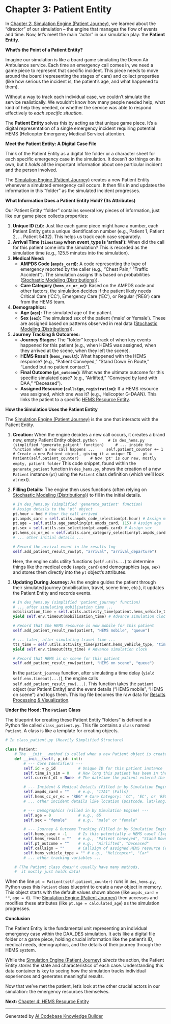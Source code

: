 # Chapter 3: Patient Entity

In [Chapter 2: Simulation Engine (Patient Journey)](02_simulation_engine__patient_journey__.qmd), we learned about the "director" of our simulation – the engine that manages the flow of events and time. Now, let's meet the main "actor" in our simulation play: the **Patient Entity**.

**What's the Point of a Patient Entity?**

Imagine our simulation is like a board game simulating the Devon Air Ambulance service. Each time an emergency call comes in, we need a game piece to represent that specific incident. This piece needs to move around the board (representing the stages of care) and collect properties (like how serious the incident is, the patient's age, and what happened to them).

Without a way to track each individual case, we couldn't simulate the service realistically. We wouldn't know how many people needed help, what kind of help they needed, or whether the service was able to respond effectively to *each specific situation*.

The **Patient Entity** solves this by acting as that unique game piece. It's a digital representation of a single emergency incident requiring potential HEMS (Helicopter Emergency Medical Service) attention.

**Meet the Patient Entity: A Digital Case File**

Think of the Patient Entity as a digital file folder or a character sheet for each specific emergency case in the simulation. It doesn't *do* things on its own, but it *holds* all the important information about one particular incident and the person involved.

The [Simulation Engine (Patient Journey)](02_simulation_engine__patient_journey__.qmd) creates a new Patient Entity whenever a simulated emergency call occurs. It then fills in and updates the information in this "folder" as the simulated incident progresses.

**What Information Does a Patient Entity Hold? (Its Attributes)**

Our Patient Entity "folder" contains several key pieces of information, just like our game piece collects properties:

1.  **Unique ID (`id`):** Just like each game piece might have a number, each Patient Entity gets a unique identification number (e.g., Patient 1, Patient 2, ... Patient 5432). This helps us track each case separately.
2.  **Arrival Time (`timestamp` when event_type is 'arrival'):** When did the call for this patient come into the simulation? This is recorded as the simulation time (e.g., 125.5 minutes into the simulation).
3.  **Medical Need:**
    *   **AMPDS Code (`ampds_card`):** A code representing the type of emergency reported by the caller (e.g., "Chest Pain," "Traffic Accident"). The simulation assigns this based on probabilities ([Stochastic Modeling (Distributions)](06_stochastic_modeling__distributions__.qmd)).
    *   **Care Category (`hems_cc_or_ec`):** Based on the AMPDS code and other factors, the simulation decides if the patient likely needs Critical Care ('CC'), Emergency Care ('EC'), or Regular ('REG') care from the HEMS team.
4.  **Demographics:**
    *   **Age (`age`):** The simulated age of the patient.
    *   **Sex (`sex`):** The simulated sex of the patient ('male' or 'female'). These are assigned based on patterns observed in real data ([Stochastic Modeling (Distributions)](06_stochastic_modeling__distributions__.qmd)).
5.  **Journey Tracking & Outcomes:**
    *   **Journey Stages:** The "folder" keeps track of when key events happened for this patient (e.g., when HEMS was assigned, when they arrived at the scene, when they left the scene).
    *   **HEMS Result (`hems_result`):** What happened with the HEMS response? (e.g., "Patient Conveyed," "Stand Down En Route," "Landed but no patient contact").
    *   **Final Outcome (`pt_outcome`):** What was the ultimate outcome for this specific simulated case? (e.g., "Airlifted," "Conveyed by land with DAA," "Deceased").
    *   **Assigned Resource (`callsign`, `registration`):** If a HEMS resource was assigned, which one was it? (e.g., Helicopter G-DAAN). This links the patient to a specific [HEMS Resource Entity](04_hems_resource_entity_.qmd).

**How the Simulation Uses the Patient Entity**

The [Simulation Engine (Patient Journey)](02_simulation_engine__patient_journey__.qmd) is the one that interacts with the Patient Entity.

1.  **Creation:** When the engine decides a new call occurs, it creates a brand new, empty Patient Entity object.
    ```python
    # In des_hems.py (simplified 'generate_patient' function)
    # ... inside the function when a new call happens ...
    self.patient_counter += 1
    # Create a new Patient object, giving it a unique ID
    pt = Patient(self.patient_counter)
    # Now 'pt' is our new, mostly empty, patient folder
    ```
    This code snippet, found within the `generate_patient` function in `des_hems.py`, shows the creation of a new `Patient` instance (`pt`) using the `Patient` class definition (which we'll look at next).

2.  **Filling Details:** The engine then uses functions (often relying on [Stochastic Modeling (Distributions)](06_stochastic_modeling__distributions__.qmd)) to fill in the initial details.
    ```python
    # In des_hems.py (simplified 'generate_patient' function)
    # Assign details to the 'pt' object
    pt.hour = hod # Hour the call arrived
    pt.ampds_card = self.utils.ampds_code_selection(pt.hour) # Assign medical code
    pt.age = self.utils.age_sampling(pt.ampds_card, 115) # Assign age
    pt.sex = self.utils.sex_selection(pt.ampds_card) # Assign sex
    pt.hems_cc_or_ec = self.utils.care_category_selection(pt.ampds_card) # Assign care need
    # ... other initial details ...

    # Record the arrival event in the results log
    self.add_patient_result_row(pt, "arrival", "arrival_departure")
    ```
    Here, the engine calls utility functions (`self.utils...`) to determine things like the medical code (`ampds_card`) and demographics (`age`, `sex`) and stores them directly into the `pt` object's attributes.

3.  **Updating During Journey:** As the engine guides the patient through their simulated journey (mobilisation, travel, scene time, etc.), it updates the Patient Entity and records events.
    ```python
    # In des_hems.py (simplified 'patient_journey' function)
    # ... after simulating mobilisation time ...
    mobilisation_time = self.utils.activity_time(patient.hems_vehicle_type, 'time_mobile')
    yield self.env.timeout(mobilisation_time) # Advance simulation clock

    # Record that the HEMS resource is now mobile for this patient
    self.add_patient_result_row(patient, "HEMS mobile", "queue")

    # ... later, after simulating travel time ...
    tts_time = self.utils.activity_time(patient.hems_vehicle_type, 'time_to_scene')
    yield self.env.timeout(tts_time) # Advance simulation clock

    # Record that HEMS is on scene for this patient
    self.add_patient_result_row(patient, "HEMS on scene", "queue")
    ```
    In the `patient_journey` function, after simulating a time delay (`yield self.env.timeout(...)`), the engine calls `self.add_patient_result_row(...)`. This function takes the `patient` object (our Patient Entity) and the event details ("HEMS mobile", "HEMS on scene") and logs them. This log file becomes the raw data for [Results Processing & Visualization](08_results_processing___visualization__.qmd).

**Under the Hood: The `Patient` Class**

The blueprint for creating these Patient Entity "folders" is defined in a Python file called `class_patient.py`. This file contains a `class` named `Patient`. A class is like a template for creating objects.

```python
# In class_patient.py (Heavily Simplified Structure)

class Patient:
    # The __init__ method is called when a new Patient object is created
    def __init__(self, p_id: int):
        # --- Core Identifiers ---
        self.id = p_id          # Unique ID for this patient instance
        self.time_in_sim = 0    # How long this patient has been in the sim (updated later)
        self.current_dt = None  # The datetime the patient entered the sim (set later)

        # --- Incident & Medical Details (Filled in by Simulation Engine) ---
        self.ampds_card = ""    # e.g., "17A1" (Falls)
        self.hems_cc_or_ec = "REG" # Care Category: 'CC', 'EC', or 'REG'
        # ... other incident details like location (postcode, lat/long) ...

        # --- Demographics (Filled in by Simulation Engine) ---
        self.age = 0            # e.g., 65
        self.sex = "female"     # e.g., "male" or "female"

        # --- Journey & Outcome Tracking (Filled in by Simulation Engine) ---
        self.hems_case = -1     # Is this potentially a HEMS case? (1=yes, 0=no)
        self.hems_result = ""   # e.g., "Patient Conveyed", "Stand Down En Route"
        self.pt_outcome = ""    # e.g., "Airlifted", "Deceased"
        self.callsign = ""      # Callsign of assigned HEMS resource (e.g., "H70")
        self.hems_vehicle_type = "" # e.g., "Helicopter", "Car"
        # ... other tracking variables ...

    # (The Patient class doesn't usually have many methods,
    #  it mostly just holds data)
```

When the line `pt = Patient(self.patient_counter)` runs in `des_hems.py`, Python uses this `Patient` class blueprint to create a new object in memory. This object starts with the default values shown above (like `ampds_card = ""`, `age = 0`). The [Simulation Engine (Patient Journey)](02_simulation_engine__patient_journey__.qmd) then accesses and modifies these attributes (like `pt.age = calculated_age`) as the simulation progresses.

**Conclusion**

The Patient Entity is the fundamental unit representing an individual emergency case within the DAA_DES simulation. It acts like a digital file folder or a game piece, holding crucial information like the patient's ID, medical needs, demographics, and the details of their journey through the HEMS system.

While the [Simulation Engine (Patient Journey)](02_simulation_engine__patient_journey__.qmd) *directs* the action, the Patient Entity *stores* the state and characteristics of each case. Understanding this data container is key to seeing how the simulation tracks individual experiences and generates meaningful results.

Now that we've met the patient, let's look at the other crucial actors in our simulation: the emergency resources themselves.

**Next:** [Chapter 4: HEMS Resource Entity](04_hems_resource_entity_.qmd)

---

Generated by [AI Codebase Knowledge Builder](https://github.com/The-Pocket/Tutorial-Codebase-Knowledge)
